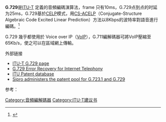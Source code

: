 {{Infobox technology standard
| title = G.729
| long_name = 音頻編碼演算法
| image = Pcm.svg 
| caption =
| status = 已生效
| year_started =1996
| version = （10/17）
| version_date = October 2017
| preview =
| preview_date =
| organization = [[ITU-T|ITU-T]]
| committee =
| base_standards =
| related_standards = [[G.191|G.191]] G.711 G.729.1
| abbreviation =
| domain =
| license =
| website = https://www.itu.int/rec/T-REC-G.729/

}}

'''G.729'''是[[ITU-T|ITU-T]] 定義的音頻編碼演算法，frame 只有10ms，G.729点到点的时延为25ms，G.729基於[[CELP|CELP]]模式，用[[CS-ACELP|CS-ACELP]]（Conjugate-Structure Algebraic Code Excited Linear Prediction）方法以8Kbps的波特率對語音進行編碼。<ref>{{Cite web|title=ITU|url=https://www.itu.int/rec/T-REC-G.729/|archiveurl=https://web.archive.org/web/20210406195519/https://www.itu.int/rec/T-REC-G.729|archivedate=06.04.2021}}</ref>

G.729 幾乎都使用於 Voice over IP（[[VoIP|VoIP]]），G.711編解碼器可將VoIP壓縮至 65Kb/s，使之可以在區域網上傳輸。

外部链接

* [http://www.itu.int/rec/recommendation.asp?type=folders&lang=e&parent=T-REC-G.729 ITU-T G.729 page]
* [https://web.archive.org/web/20081030043328/http://www.cs.columbia.edu/techreports/cucs-016-01.pdf#search=%22g.729%20error%20recovery%20for%20internet%20telephony%22 G.729 Error Recovery for Internet Telephony]
* [http://www.itu.int/ITU-T/dbase/patent/index.html ITU Patent database]{{Wayback|url=http://www.itu.int/ITU-T/dbase/patent/index.html |date=20081126101650 }}
* [http://www.sipro.com/ Sipro administers the patent pool for G.723.1 and G.729]{{Wayback|url=http://www.sipro.com/ |date=20121225140523 }}

{{多媒體壓縮格式}}参考：
[[Category:音頻編解碼器|Category:音頻編解碼器]]

[[Category:ITU-T建议书|Category:ITU-T建议书]]